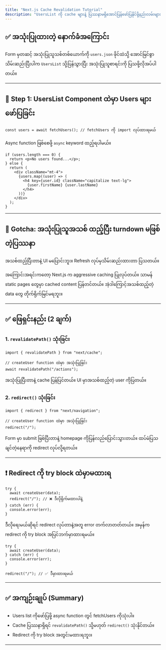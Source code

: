 ```yaml
---
title: "Next.js Cache Revalidation Tutorial"
description: "UsersList ကို cache များနဲ့ ပြဿနာမရှိအောင်ပြန်ဖော်ပြနိုင်ဖို့နည်းလမ်းများ။"
---
```


## ✅ အသုံးပြုထားတဲ့ နောက်ခံအကြောင်း

Form မှတဆင့် အသုံးပြုသူသစ်တစ်ယောက်ကို `users.json` ဖိုင်ထဲသို့ အောင်မြင်စွာ သိမ်းဆည်းပြီးပါက `UsersList` သို့ပြန်သွားပြီး အသုံးပြုသူစာရင်းကို ပြသဖို့လိုအပ်ပါတယ်။

---

## 🚀 Step 1: UsersList Component ထဲမှာ Users များဖော်ပြခြင်း

```tsx
const users = await fetchUsers(); // fetchUsers ကို import လုပ်ထားရမယ်
```

Async function ဖြစ်စေဖို့ `async` keyword ထည့်ရပါမယ်။

```tsx
if (users.length === 0) {
  return <p>No users found...</p>;
} else {
  return (
    <div className="mt-4">
      {users.map((user) => (
        <h4 key={user.id} className="capitalize text-lg">
          {user.firstName} {user.lastName}
        </h4>
      ))}
    </div>
  );
}
```

---

## 🧠 Gotcha: အသုံးပြုသူအသစ် ထည့်ပြီး turndown မဖြစ်တဲ့ပြဿနာ

အသစ်ထည့်ပြီးတာနဲ့ UI မပြောင်းဘူး။ Refresh လုပ်မှသိမ်းဆည်းထားတာ ပြသတယ်။

အကြောင်းအရင်းကတော့ Next.js က aggressive caching ပြုလုပ်တယ်။ သာမန် static pages တွေမှာ cached content ပြန်တင်တယ်။ အဲ့ဒါကြောင့်အသစ်ထည့်တဲ့ data တွေ တိုက်ရိုက်မြင်မရဘူး။

---

## ✅ ဖြေရှင်းနည်း (2 ချက်)

### 1. `revalidatePath()` သုံးခြင်း

```tsx
import { revalidatePath } from "next/cache";

// createUser function ထဲမှာ အသုံးပြုခြင်း
await revalidatePath("/actions");
```

အသုံးပြုပြီးတာနဲ့ cache ပြန်ပြင်တယ်။ UI မှာအသစ်ထည့်တဲ့ user ကိုပြတယ်။

### 2. `redirect()` သုံးခြင်း

```tsx
import { redirect } from "next/navigation";

// createUser function ထဲမှာ အသုံးပြုခြင်း
redirect("/");
```

Form မှာ submit ဖြစ်ပြီးတာနဲ့ homepage ကိုပြန်လည်ပြောင်းသွားတယ်။ ထပ်မံပြသချင်တဲ့နေရာကို redirect လုပ်လို့ရတယ်။

---

## ❗ Redirect ကို try block ထဲမှာမထားရ

```tsx
try {
  await createUser(data);
  redirect("/"); // ❌ ဒီလိုရိုက်မထားပါနဲ့
} catch (err) {
  console.error(err);
}
```

ဒီလိုရေးမယ်ဆိုရင် redirect လုပ်တာနဲ့အတူ error တက်လာတတ်တယ်။ အမှန်က redirect ကို try block အပြင်ဘက်မှာထားရမယ်။

```tsx
try {
  await createUser(data);
} catch (err) {
  console.error(err);
}

redirect("/"); // ✅ ဒီမှာထားရမယ်
```

---

## ✅ အကျဉ်းချုပ် (Summary)

- Users list ကိုဖော်ပြဖို့ async function တွင် fetchUsers ကိုသုံးပါ။
- Cache ပြဿနာရှိရင် `revalidatePath()` သို့မဟုတ် `redirect()` သုံးနိုင်တယ်။
- Redirect ကို try block အတွင်းမထားရဘူး။

---
